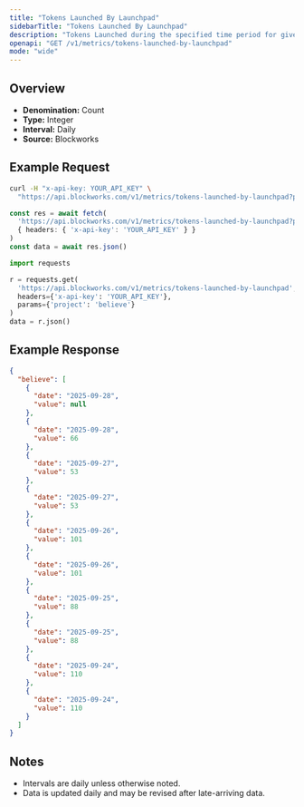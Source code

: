 ```yaml
---
title: "Tokens Launched By Launchpad"
sidebarTitle: "Tokens Launched By Launchpad"
description: "Tokens Launched during the specified time period for given launchpad."
openapi: "GET /v1/metrics/tokens-launched-by-launchpad"
mode: "wide"
---
```


## Overview

- **Denomination:** Count
- **Type:** Integer
- **Interval:** Daily
- **Source:** Blockworks

## Example Request

<CodeGroup>

```bash cURL
curl -H "x-api-key: YOUR_API_KEY" \
  "https://api.blockworks.com/v1/metrics/tokens-launched-by-launchpad?project=believe"
```

```typescript TypeScript
const res = await fetch(
  'https://api.blockworks.com/v1/metrics/tokens-launched-by-launchpad?project=believe',
  { headers: { 'x-api-key': 'YOUR_API_KEY' } }
)
const data = await res.json()
```

```python Python
import requests

r = requests.get(
  'https://api.blockworks.com/v1/metrics/tokens-launched-by-launchpad',
  headers={'x-api-key': 'YOUR_API_KEY'},
  params={'project': 'believe'}
)
data = r.json()
```

</CodeGroup>

## Example Response

```json
{
  "believe": [
    {
      "date": "2025-09-28",
      "value": null
    },
    {
      "date": "2025-09-28",
      "value": 66
    },
    {
      "date": "2025-09-27",
      "value": 53
    },
    {
      "date": "2025-09-27",
      "value": 53
    },
    {
      "date": "2025-09-26",
      "value": 101
    },
    {
      "date": "2025-09-26",
      "value": 101
    },
    {
      "date": "2025-09-25",
      "value": 88
    },
    {
      "date": "2025-09-25",
      "value": 88
    },
    {
      "date": "2025-09-24",
      "value": 110
    },
    {
      "date": "2025-09-24",
      "value": 110
    }
  ]
}
```

## Notes
- Intervals are daily unless otherwise noted.
- Data is updated daily and may be revised after late-arriving data.